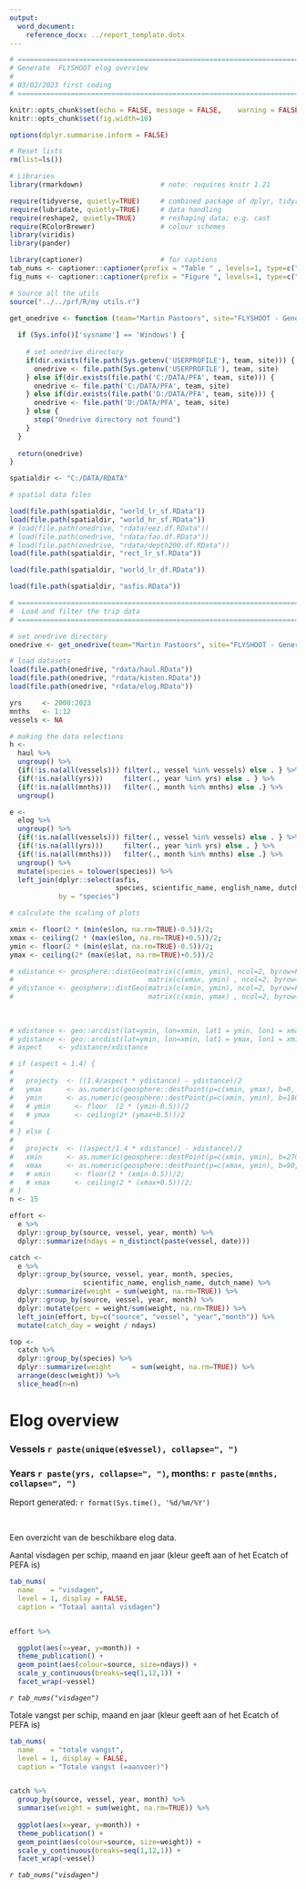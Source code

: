 ```yaml
---
output:
  word_document:
    reference_docx: ../report_template.dotx
---
```



```r

# ==========================================================================================================
# Generate  FLYSHOOT elog overview
# 
# 03/02/2023 first coding
# ==========================================================================================================

knitr::opts_chunk$set(echo = FALSE,	message = FALSE,	warning = FALSE,	comment = "",	crop = TRUE )
knitr::opts_chunk$set(fig.width=10) 

options(dplyr.summarise.inform = FALSE)

# Reset lists
rm(list=ls())

# Libraries
library(rmarkdown)                   # note: requires knitr 1.21

require(tidyverse, quietly=TRUE)     # combined package of dplyr, tidyr, ggplot, readr, purrr and tibble
require(lubridate, quietly=TRUE)     # data handling
require(reshape2, quietly=TRUE)      # reshaping data; e.g. cast
require(RColorBrewer)                # colour schemes
library(viridis)
library(pander)

library(captioner)                   # for captions
tab_nums <- captioner::captioner(prefix = "Table " , levels=1, type=c("n"), infix=".")
fig_nums <- captioner::captioner(prefix = "Figure ", levels=1, type=c("n"), infix=".")

# Source all the utils
source("../../prf/R/my utils.r")

get_onedrive <- function (team="Martin Pastoors", site="FLYSHOOT - General") {
  
  if (Sys.info()['sysname'] == 'Windows') {
    
    # set onedrive directory
    if(dir.exists(file.path(Sys.getenv('USERPROFILE'), team, site))) {
      onedrive <- file.path(Sys.getenv('USERPROFILE'), team, site)   
    } else if(dir.exists(file.path('C:/DATA/PFA', team, site))) {
      onedrive <- file.path('C:/DATA/PFA', team, site)
    } else if(dir.exists(file.path('D:/DATA/PFA', team, site))) {
      onedrive <- file.path('D:/DATA/PFA', team, site)
    } else {
      stop("Onedrive directory not found")
    }
  }
  
  return(onedrive)
}

spatialdir <- "C:/DATA/RDATA"

# spatial data files

load(file.path(spatialdir, "world_lr_sf.RData"))
load(file.path(spatialdir, "world_hr_sf.RData"))
# load(file.path(onedrive, "rdata/eez.df.RData"))
# load(file.path(onedrive, "rdata/fao.df.RData"))
# load(file.path(onedrive, "rdata/depth200.df.RData"))
load(file.path(spatialdir, "rect_lr_sf.RData"))

load(file.path(spatialdir, "world_lr_df.RData"))

load(file.path(spatialdir, "asfis.RData"))

# ===============================================================================
#  Load and filter the trip data
# ===============================================================================

# set onedrive directory
onedrive <- get_onedrive(team="Martin Pastoors", site="FLYSHOOT - General")

# load datasets
load(file.path(onedrive, "rdata/haul.RData"))
load(file.path(onedrive, "rdata/kisten.RData"))
load(file.path(onedrive, "rdata/elog.RData"))

yrs     <- 2000:2023
mnths   <- 1:12
vessels <- NA

# making the data selections
h <- 
  haul %>%
  ungroup() %>% 
  {if(!is.na(all(vessels))) filter(., vessel %in% vessels) else . } %>% 
  {if(!is.na(all(yrs)))     filter(., year %in% yrs) else . } %>% 
  {if(!is.na(all(mnths)))   filter(., month %in% mnths) else .} %>% 
  ungroup()

e <- 
  elog %>%
  ungroup() %>% 
  {if(!is.na(all(vessels))) filter(., vessel %in% vessels) else . } %>% 
  {if(!is.na(all(yrs)))     filter(., year %in% yrs) else . } %>% 
  {if(!is.na(all(mnths)))   filter(., month %in% mnths) else .} %>% 
  ungroup() %>% 
  mutate(species = tolower(species)) %>% 
  left_join(dplyr::select(asfis,
                          species, scientific_name, english_name, dutch_name),
            by = "species")

# calculate the scaling of plots

xmin <- floor(2 * (min(e$lon, na.rm=TRUE)-0.5))/2;
xmax <- ceiling(2 * (max(e$lon, na.rm=TRUE)+0.5))/2;
ymin <- floor(2 * (min(e$lat, na.rm=TRUE)-0.5))/2;
ymax <- ceiling(2* (max(e$lat, na.rm=TRUE)+0.5))/2

# xdistance <- geosphere::distGeo(matrix(c(xmin, ymin), ncol=2, byrow=FALSE),
#                                 matrix(c(xmax, ymin) , ncol=2, byrow=FALSE) )/1000
# ydistance <- geosphere::distGeo(matrix(c(xmin, ymin), ncol=2, byrow=FALSE),
#                                 matrix(c(xmin, ymax) , ncol=2, byrow=FALSE) )/1000
 
 
 
# xdistance <- geo::arcdist(lat=ymin, lon=xmin, lat1 = ymin, lon1 = xmax, scale = "km")
# ydistance <- geo::arcdist(lat=ymin, lon=xmin, lat1 = ymax, lon1 = xmin, scale = "km") 
# aspect    <- ydistance/xdistance

# if (aspect < 1.4) {
#   
#   projecty  <- ((1.4/aspect * ydistance) - ydistance)/2
#   ymax      <- as.numeric(geosphere::destPoint(p=c(xmin, ymax), b=0, d=projecty*1000)[,2])
#   ymin      <- as.numeric(geosphere::destPoint(p=c(xmin, ymin), b=180, d=projecty*1000)[,2])
#   # ymin      <- floor  (2 * (ymin-0.5))/2 
#   # ymax      <- ceiling(2* (ymax+0.5))/2
# 
# } else {
# 
#   projectx  <- ((aspect/1.4 * xdistance) - xdistance)/2
#   xmin      <- as.numeric(geosphere::destPoint(p=c(xmin, ymin), b=270, d=projectx*1000)[,1])
#   xmax      <- as.numeric(geosphere::destPoint(p=c(xmax, ymin), b=90,  d=projectx*1000)[,1])
#   # xmin      <- floor(2 * (xmin-0.5))/2;   
#   # xmax      <- ceiling(2 * (xmax+0.5))/2;
# }
n <- 15

effort <-
  e %>% 
  dplyr::group_by(source, vessel, year, month) %>% 
  dplyr::summarize(ndays = n_distinct(paste(vessel, date))) 

catch <-
  e %>% 
  dplyr::group_by(source, vessel, year, month, species, 
                  scientific_name, english_name, dutch_name) %>% 
  dplyr::summarize(weight = sum(weight, na.rm=TRUE)) %>% 
  dplyr::group_by(source, vessel, year, month) %>% 
  dplyr::mutate(perc = weight/sum(weight, na.rm=TRUE)) %>% 
  left_join(effort, by=c("source", "vessel", "year","month")) %>% 
  mutate(catch_day = weight / ndays)

top <-
  catch %>% 
  dplyr::group_by(species) %>% 
  dplyr::summarize(weight     = sum(weight, na.rm=TRUE)) %>% 
  arrange(desc(weight)) %>% 
  slice_head(n=n)


```


# Elog overview

### Vessels `r paste(unique(e$vessel), collapse=", ")`

### Years `r paste(yrs, collapse=", ")`, months: `r paste(mnths, collapse=", ")`

Report generated: `r format(Sys.time(), '%d/%m/%Y')`

&nbsp;

Een overzicht van de beschikbare elog data. 

<!-- ########################################################################################## -->
<!-- Table: vangst --------------------------- -->
<!-- ########################################################################################## -->

Aantal visdagen per schip, maand en jaar (kleur geeft aan of het Ecatch of PEFA is)

```r

tab_nums(
  name    = "visdagen", 
  level = 1, display = FALSE,
  caption = "Totaal aantal visdagen")


effort %>% 

  ggplot(aes(x=year, y=month)) +
  theme_publication() +
  geom_point(aes(colour=source, size=ndays)) +
  scale_y_continuous(breaks=seq(1,12,1)) +
  facet_wrap(~vessel)


```

_`r tab_nums("visdagen")`_

\newpage

Totale vangst per schip, maand en jaar (kleur geeft aan of het Ecatch of PEFA is)

```r

tab_nums(
  name    = "totale vangst", 
  level = 1, display = FALSE,
  caption = "Totale vangst (=aanvoer)")


catch %>% 
  group_by(source, vessel, year, month) %>% 
  summarise(weight = sum(weight, na.rm=TRUE)) %>% 
  
  ggplot(aes(x=year, y=month)) +
  theme_publication() +
  geom_point(aes(colour=source, size=weight)) +
  scale_y_continuous(breaks=seq(1,12,1)) +
  facet_wrap(~vessel)


```

_`r tab_nums("visdagen")`_


